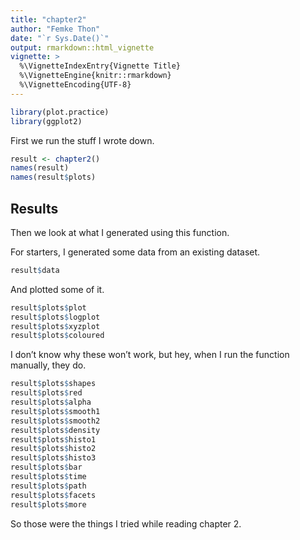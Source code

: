 ```yaml
---
title: "chapter2"
author: "Femke Thon"
date: "`r Sys.Date()`"
output: rmarkdown::html_vignette
vignette: >
  %\VignetteIndexEntry{Vignette Title}
  %\VignetteEngine{knitr::rmarkdown}
  %\VignetteEncoding{UTF-8}
---
```

```r
library(plot.practice)
library(ggplot2)
```
First we run the stuff I wrote down.

```r
result <- chapter2()
names(result)
names(result$plots)
```
## Results

Then we look at what I generated using this function.

For starters, I generated some data from an existing dataset.

```r
result$data
```

And plotted some of it.

```r
result$plots$plot
result$plots$logplot
result$plots$xyzplot
result$plots$coloured
```

I don't know why these won't work, but hey, when I run the function manually,
they do.

```r
result$plots$shapes
result$plots$red
result$plots$alpha
result$plots$smooth1
result$plots$smooth2
result$plots$density
result$plots$histo1
result$plots$histo2
result$plots$histo3
result$plots$bar
result$plots$time
result$plots$path
result$plots$facets
result$plots$more
```

So those were the things I tried while reading chapter 2.
